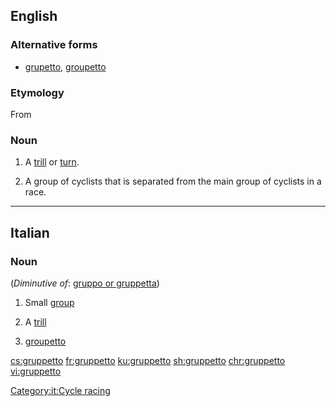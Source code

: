 ==English==

===Alternative forms===
* [[grupetto]], [[groupetto]]

===Etymology===
From {{etyl|it|en}}

===Noun===
{{en-noun|gruppetti|gruppettos}}

# {{label|en|music}} A [[trill]] or [[turn]].
# {{label|en|cycling}} A group of cyclists that is separated from the main group of cyclists in a race.

----

==Italian==

===Noun===
{{it-noun|m}} (''Diminutive of'': [[gruppo or gruppetta]])

# Small [[group]]
# {{label|it|music}} A [[trill]]
# {{label|it|cycle racing}} [[groupetto]]
[[Category:it:Cycle racing]]

[[cs:gruppetto]]
[[fr:gruppetto]]
[[ku:gruppetto]]
[[sh:gruppetto]]
[[chr:gruppetto]]
[[vi:gruppetto]]
